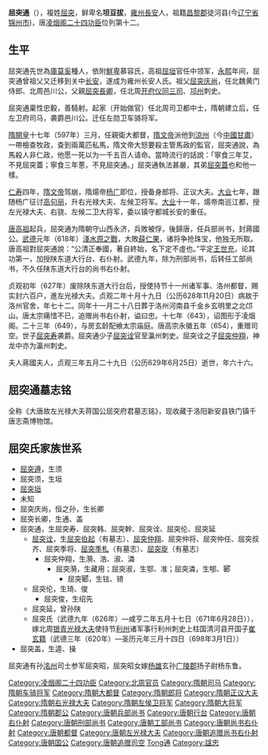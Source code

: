 {{unreferenced|time=2014-5-2}}
'''屈突通'''（{{bd|557年||628年|11月20日|catIdx=Qutu屈突通}}），複姓[[屈突姓|屈突]]，鲜卑名'''坦豆拔'''，[[雍州|雍州]][[長安|長安]]人，祖籍[[昌黎郡|昌黎郡]]徒河县(今[[辽宁省|辽宁省]][[锦州市|锦州市]])，唐[[凌烟阁二十四功臣|凌烟阁二十四功臣]]位列第十二。

==生平==
屈突通先世為[[庫莫奚|庫莫奚]]種人，依附[[鮮卑|鮮卑]]慕容氏，高祖[[屈垣|屈垣]]官任中领军，[[永熙_(北魏)|永熙]]年间，屈突通曾祖父又迁移到关中[[长安|长安]]，遂成为雍州长安人氏。祖父[[屈突庆尚|屈突庆尚]]，任北魏黄门侍郎、北周邑川公，父親[[屈突長卿|屈突長卿]]，任北周[[开府仪同三司|开府仪同三司]]、[[邛州|邛州]]刺史。

屈突通稟性忠毅，善騎射。起家（开始做官）任北周司卫都中士，隋朝建立后，任左卫府司马，袭爵邑川公。迁任左勋卫车骑将军。

[[隋|隋]][[開皇|開皇]]十七年（597年）三月，任親衛大都督，[[隋文帝|隋文帝]]派他到[[涼州|涼州]]（今[[中國|中國]][[甘肅|甘肅]]）一帶檢查牧政，查到兩萬匹私馬，隋文帝大怒要殺主管馬政的監官，屈突通說，為馬殺人非仁政，他愿一死以为一千五百人请命。當時流行的話說：「寧食三年艾，不見屈突蓋；寧食三年蔥，不見屈突通。」屈突通執法甚嚴，其弟[[屈突蓋|屈突蓋]]也和他一樣。

[[仁寿_(隋朝)|仁寿]]四年，[[隋文帝|隋文帝]]驾崩，隋煬帝[[杨广|杨广]]即位，授备身郎将、正议大夫。[[大业|大业]]七年，跟随杨广征讨[[高句丽|高句丽]]，升右光禄大夫、左候卫将军。[[大业|大业]]十一年，煬帝南巡江都，授左光禄大夫、右骁、左候二卫大将军，委以镇守都城长安的重任。

[[唐高祖|唐高祖]]起兵，屈突通为隋朝守山西永济，兵敗被俘，後歸唐，任兵部尚书，封蔣國公。[[武德|武德]]元年（618年）[[淺水原之戰|淺水原之戰]]，大敗[[薛仁杲|薛仁果]]，诸将争抢珠宝，他独无所取。唐高祖對屈突通說：“公清正奉國，著自終始，名下定不虛也。”平定[[王世充|王世充]]，论其功第一，加授陕东道大行台、右仆射。武德九年，除为刑部尚书，后转任工部尚书，不久任陕东道大行台的尚书右仆射。

贞观初年（627年）废除陕东道大行台后，授使持节十一州诸军事、洛州都督，赐实封六百户，進左光禄大夫。贞观二年十月十九日（公历628年11月20日）病故于洛州官舍，年七十二。同年十一月二十八日葬于洛州河南县千金乡玄明里之北邙山。唐太宗痛惜不已，追赠尚书右仆射，谥曰忠。十七年（643），诏图形于凌烟阁。二十三年（649），与房玄龄配飨太宗庙庭。唐高宗永徽五年（654），重赠司空。世子[[屈突寿|屈突寿]]袭爵。屈突通少子[[屈突诠|屈突诠]]官至瀛州刺史。屈突诠之子[[屈突仲翔|屈突仲翔]]，神龙中亦为瀛州刺史。

夫人蔣國夫人，贞观三年五月二十九日（公历629年6月25日）逝世，年六十六。

==屈突通墓志铭==
全称《大唐故左光禄大夫蒋国公屈突府君墓志铭》，现收藏于洛阳新安县铁门镇千唐志斋博物馆。

==屈突氏家族世系==
* [[屈遵|屈突遵]]，生须
* 屈突须，生垣
* [[屈垣|屈突垣]]
* 未知
* 屈突庆尚，恒之孙，生长卿
* 屈突长卿，生通、盖
* 屈突通，生屈突寿、屈突韩、屈突幹、屈突诠、屈突伦、屈突延
** [[屈突诠|屈突诠]]，生[[屈突伯起|屈突伯起]]（有墓志）、[[屈突仲翔|屈突仲翔]]、屈突仲将、屈突仲任、屈突叔齐、屈突季将、[[屈突季札|屈突季札]]（有墓志）、[[屈突琁|屈突琁]]（有墓志）
*** 屈突仲翔，生漪、浩、淑、潾
**** 屈突漪，生藏用；屈突淑，生鄂、准；屈突潾，生郇、郾
***** 屈突郾，生铉、锜
** 屈突伦，生琦、俊
*** 屈突俊，生绍先
** 屈突延，曾孙陕
** 屈突氏（武德九年（626年）—咸亨二年五月十七日（671年6月28日）），嫁北周[[银青光禄大夫|银青光禄大夫]]使持节[[利州|利州]]诸军事行利州刺史上柱国清河县开国子[[崔玄籍|崔玄籍]]（武德三年（620年）—圣历元年三月十四日（698年3月1日））
* 屈突盖，生逵、操

屈突通有孙[[洺州|洺州]]司士参军屈突昭，屈突昭女嫁[[杨雄_(隋)|杨雄]]玄孙[[广陵郡|广陵郡]]扬子尉杨东鲁。

{{凌烟阁二十四功臣}}

{{DEFAULTSORT:Qutu屈突通}}
[[Category:凌烟阁二十四功臣|Category:凌烟阁二十四功臣]]
[[Category:北周官员|Category:北周官员]]
[[Category:隋朝司马|Category:隋朝司马]]
[[Category:隋朝车骑将军|Category:隋朝车骑将军]]
[[Category:隋朝大都督|Category:隋朝大都督]]
[[Category:隋朝郎将|Category:隋朝郎将]]
[[Category:隋朝正议大夫|Category:隋朝正议大夫]]
[[Category:隋朝右光禄大夫|Category:隋朝右光禄大夫]]
[[Category:隋朝左侯卫将军|Category:隋朝左侯卫将军]]
[[Category:隋朝大将军|Category:隋朝大将军]]
[[Category:隋朝郡公|Category:隋朝郡公]]
[[Category:唐朝兵部尚书|Category:唐朝兵部尚书]]
[[Category:唐朝行台|Category:唐朝行台]]
[[Category:唐朝右仆射|Category:唐朝右仆射]]
[[Category:唐朝刑部尚书|Category:唐朝刑部尚书]]
[[Category:唐朝工部尚书|Category:唐朝工部尚书]]
[[Category:唐朝尚书右仆射|Category:唐朝尚书右仆射]]
[[Category:唐朝都督|Category:唐朝都督]]
[[Category:唐朝左光禄大夫|Category:唐朝左光禄大夫]]
[[Category:唐朝追赠尚书右仆射|Category:唐朝追赠尚书右仆射]]
[[Category:唐朝国公|Category:唐朝国公]]
[[Category:唐朝追赠司空|Category:唐朝追赠司空]]
[[Category:屈突姓|Tong通]]
[[Category:諡忠|Category:諡忠]]